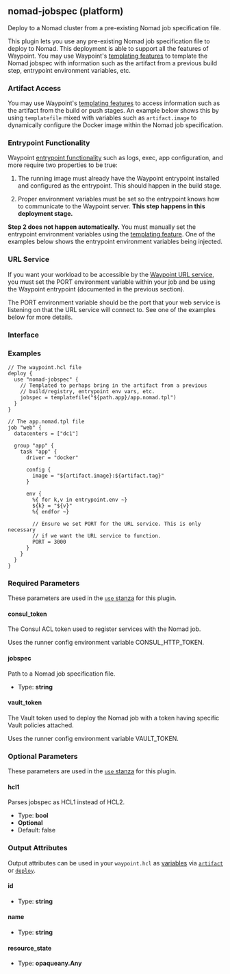 ## nomad-jobspec (platform)

Deploy to a Nomad cluster from a pre-existing Nomad job specification file.

This plugin lets you use any pre-existing Nomad job specification file to
deploy to Nomad. This deployment is able to support all the features of Waypoint.
You may use Waypoint's [templating features](/docs/waypoint-hcl/functions/template)
to template the Nomad jobspec with information such as the artifact from
a previous build step, entrypoint environment variables, etc.

### Artifact Access

You may use Waypoint's [templating features](/docs/waypoint-hcl/functions/template)
to access information such as the artifact from the build or push stages.
An example below shows this by using `templatefile` mixed with
variables such as `artifact.image` to dynamically configure the
Docker image within the Nomad job specification.

### Entrypoint Functionality

Waypoint [entrypoint functionality](/docs/entrypoint#functionality) such
as logs, exec, app configuration, and more require two properties to be true:

1. The running image must already have the Waypoint entrypoint installed
   and configured as the entrypoint. This should happen in the build stage.

2. Proper environment variables must be set so the entrypoint knows how
   to communicate to the Waypoint server. **This step happens in this
   deployment stage.**

**Step 2 does not happen automatically.** You must manually set the entrypoint
environment variables using the [templating feature](/docs/waypoint-hcl/functions/template).
One of the examples below shows the entrypoint environment variables being
injected.

### URL Service

If you want your workload to be accessible by the
[Waypoint URL service](/docs/url), you must set the PORT environment variable
within your job and be using the Waypoint entrypoint (documented in the
previous section).

The PORT environment variable should be the port that your web service
is listening on that the URL service will connect to. See one of the examples
below for more details.

### Interface

### Examples

```hcl
// The waypoint.hcl file
deploy {
  use "nomad-jobspec" {
    // Templated to perhaps bring in the artifact from a previous
    // build/registry, entrypoint env vars, etc.
    jobspec = templatefile("${path.app}/app.nomad.tpl")
  }
}

// The app.nomad.tpl file
job "web" {
  datacenters = ["dc1"]

  group "app" {
    task "app" {
      driver = "docker"

      config {
        image = "${artifact.image}:${artifact.tag}"
      }

      env {
        %{ for k,v in entrypoint.env ~}
        ${k} = "${v}"
        %{ endfor ~}

        // Ensure we set PORT for the URL service. This is only necessary
        // if we want the URL service to function.
        PORT = 3000
      }
    }
  }
}
```

### Required Parameters

These parameters are used in the [`use` stanza](/docs/waypoint-hcl/use) for this plugin.

#### consul_token

The Consul ACL token used to register services with the Nomad job.

Uses the runner config environment variable CONSUL_HTTP_TOKEN.

#### jobspec

Path to a Nomad job specification file.

- Type: **string**

#### vault_token

The Vault token used to deploy the Nomad job with a token having specific Vault policies attached.

Uses the runner config environment variable VAULT_TOKEN.

### Optional Parameters

These parameters are used in the [`use` stanza](/docs/waypoint-hcl/use) for this plugin.

#### hcl1

Parses jobspec as HCL1 instead of HCL2.

- Type: **bool**
- **Optional**
- Default: false

### Output Attributes

Output attributes can be used in your `waypoint.hcl` as [variables](/docs/waypoint-hcl/variables) via [`artifact`](/docs/waypoint-hcl/variables/artifact) or [`deploy`](/docs/waypoint-hcl/variables/deploy).

#### id

- Type: **string**

#### name

- Type: **string**

#### resource_state

- Type: **opaqueany.Any**
